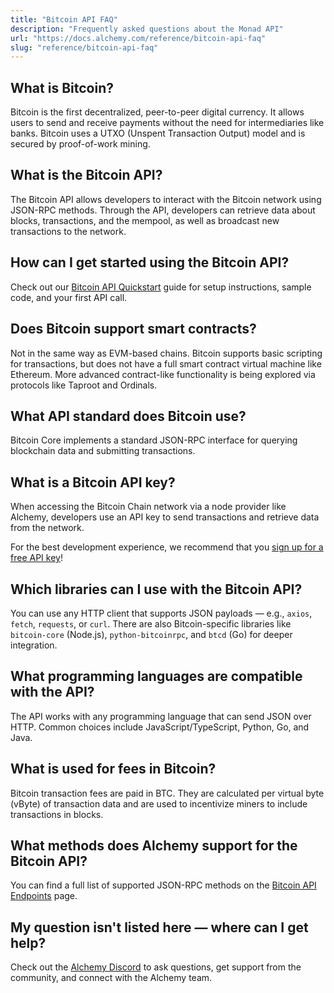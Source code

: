 ```yaml
---
title: "Bitcoin API FAQ"
description: "Frequently asked questions about the Monad API"
url: "https://docs.alchemy.com/reference/bitcoin-api-faq"
slug: "reference/bitcoin-api-faq"
---
```


## What is Bitcoin?

Bitcoin is the first decentralized, peer-to-peer digital currency. It allows users to send and receive payments without the need for intermediaries like banks. Bitcoin uses a UTXO (Unspent Transaction Output) model and is secured by proof-of-work mining.

## What is the Bitcoin API?

The Bitcoin API allows developers to interact with the Bitcoin network using JSON-RPC methods. Through the API, developers can retrieve data about blocks, transactions, and the mempool, as well as broadcast new transactions to the network.

## How can I get started using the Bitcoin API?

Check out our [Bitcoin API Quickstart](/reference/bitcoin-api-quickstart) guide for setup instructions, sample code, and your first API call.

## Does Bitcoin support smart contracts?

Not in the same way as EVM-based chains. Bitcoin supports basic scripting for transactions, but does not have a full smart contract virtual machine like Ethereum. More advanced contract-like functionality is being explored via protocols like Taproot and Ordinals.

## What API standard does Bitcoin use?

Bitcoin Core implements a standard JSON-RPC interface for querying blockchain data and submitting transactions.

## What is a Bitcoin API key?

When accessing the Bitcoin Chain network via a node provider like Alchemy, developers use an API key to send transactions and retrieve data from the network.

For the best development experience, we recommend that you [sign up for a free API key](https://dashboard.alchemy.com/signup/)!

## Which libraries can I use with the Bitcoin API?

You can use any HTTP client that supports JSON payloads — e.g., `axios`, `fetch`, `requests`, or `curl`. There are also Bitcoin-specific libraries like `bitcoin-core` (Node.js), `python-bitcoinrpc`, and `btcd` (Go) for deeper integration.

## What programming languages are compatible with the API?

The API works with any programming language that can send JSON over HTTP. Common choices include JavaScript/TypeScript, Python, Go, and Java.

## What is used for fees in Bitcoin?

Bitcoin transaction fees are paid in BTC. They are calculated per virtual byte (vByte) of transaction data and are used to incentivize miners to include transactions in blocks.

## What methods does Alchemy support for the Bitcoin API?

You can find a full list of supported JSON-RPC methods on the [Bitcoin API Endpoints](/reference/bitcoin/bitcoin-api-endpoints) page.

## My question isn't listed here — where can I get help?

Check out the [Alchemy Discord](https://alchemy.com/discord) to ask questions, get support from the community, and connect with the Alchemy team.
